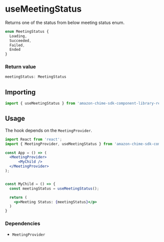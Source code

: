 <Meta title="SDK Hooks/useMeetingStatus" />

# useMeetingStatus

Returns one of the status from below meeting status enum.

```javascript
enum MeetingStatus {
  Loading,
  Succeeded,
  Failed,
  Ended
}
```

### Return value

```javascript
meetingStatus: MeetingStatus
```

## Importing

```javascript
import { useMeetingStatus } from 'amazon-chime-sdk-component-library-react';
```

## Usage

The hook depends on the `MeetingProvider`.

```jsx
import React from 'react';
import { MeetingProvider, useMeetingStatus } from 'amazon-chime-sdk-component-library-react';

const App = () => (
  <MeetingProvider>
      <MyChild />
  </MeetingProvider>
);


const MyChild = () => {
  const meetingStatus = useMeetingStatus();

  return (
    <p>Meeting Status: {meetingStatus}</p>
  )
}
```

### Dependencies

- `MeetingProvider`
